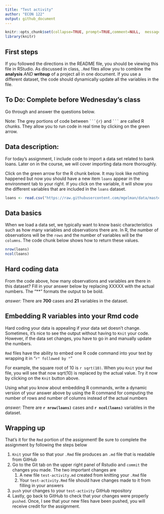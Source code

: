 ```yaml
---
title: "Test activity"
author: "ECON 122"
output: github_document
---
```


```r
knitr::opts_chunk$set(collapse=TRUE, prompt=TRUE,comment=NULL,  message=F, include=TRUE)
library(knitr)
```

## First steps
If you followed the directions in the README file, you should be viewing this file in RStudio. As discussed in class, `.Rmd` files allow you to combine the **analysis** *AND* **writeup** of a project all in one document. If you use a different dataset, the code should dynamically update all the variables in the file.

## To Do: Complete before Wednesday's class 
Go through and answer the questions below.

Note: The grey portions of code between ` ```{r}` and ` ``` ` are called R chunks. They allow you to run code in real time by clicking on the green arrow. 

## Data description:
For today's assignment, I include code to import a data set related to bank loans. Later on in the course, we will cover importing data more thoroughly. 

Click on the green arrow for the R chunk below. It may look like nothing happened but now you should have a new item `loans` appear in the environment tab to your right. If you click on the variable, it will show you the different variables that are included in the `loans` dataset. 

```r
loans <- read.csv("https://raw.githubusercontent.com/mgelman/data/master/day1CreditData.csv")
```


## Data basics 
When we load a data set, we typically want to know basic characteristics such as how many variables and observations there are. In R, the number of observations will be the `rows` and the number of variables will be the `columns`. The code chunk below shows how to return these values. 


```r
nrow(loans)
ncol(loans)
```

## Hard coding data

From the code above, how many observations and variables are there in this dataset? Fill in your answer below by replacing XXXXX with the actual numbers. The "**" formats the output to be bold. 

*answer:* There are **700** cases and **21** variables in the dataset. 

## Embedding R variables into your Rmd code

Hard coding your data is appealing if your data set doesn't change. Sometimes, it's nice to see the output without having to `Knit` your code. However, if the data set changes, you have to go in and manually update the numbers. 

`Rmd` files have the ability to embed one R code command into your text by wrapping it in "`r" followed by "`"

For example, the square root of 10 is `r sqrt(10)`. When you `Knit` your `Rmd` file, you will see that now sqrt(10) is replaced by the actual value. Try it now by clicking on the `Knit` button above. 

Using what you know about embedding R commands, write a dynamic version of your answer above by using the R command for computing the number of rows and number of columns instead of the actual numbers


*answer:* There are **`r nrow(loans)`** cases and **`r ncol(loans)`** variables in the dataset. 


## Wrapping up 

That's it for the `Rmd` portion of the assignment! Be sure to complete the assignment by following the steps below

1. `Knit` your file so that your `.Rmd` file produces an `.md` file that is readable from GitHub
2. Go to the Git tab on the upper right panel of Rstudio and `commit` the changes you made. The two important changes are 
    1. A new file `test-activity.md` created from knitting your `.Rmd` file
    2. Your `test-activity.Rmd` file should have changes made to it from filling in your answers
3. `push` your changes to your `test-activity` GitHub repository
4. Lastly, go back to GitHub to check that your changes were properly `pushed`. Once, I see that your new files have been pushed, you will receive credit for the assignment. 





